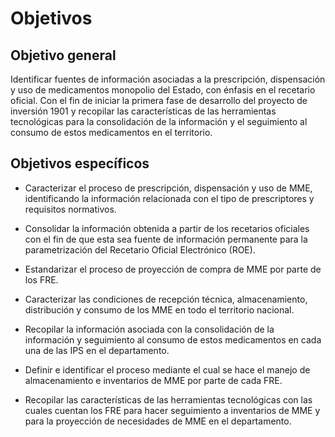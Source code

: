 # Objetivos

## Objetivo general

Identificar fuentes de información asociadas a la prescripción, dispensación y uso de medicamentos monopolio del Estado, con énfasis en el recetario oficial. Con el fin de iniciar la primera fase de desarrollo del proyecto de inversión 1901 y recopilar las características de las herramientas tecnológicas para la consolidación de la información y el seguimiento al consumo de estos medicamentos en el territorio.

## Objetivos específicos

- Caracterizar el proceso de prescripción, dispensación y uso de MME, identificando la información relacionada con el tipo de prescriptores y requisitos normativos.

- Consolidar la información obtenida a partir de los recetarios oficiales con el fin de que esta sea fuente de información permanente para la parametrización del Recetario Oficial Electrónico (ROE).

- Estandarizar el proceso de proyección de compra de MME por parte de los FRE.

- Caracterizar las condiciones de recepción técnica, almacenamiento, distribución y consumo de los MME en todo el territorio nacional.

- Recopilar la información asociada con la consolidación de la información y seguimiento al consumo de estos medicamentos en cada una de las IPS en el departamento.

- Definir e identificar el proceso mediante el cual se hace el manejo de almacenamiento e inventarios de MME por parte de cada FRE.

- Recopilar las características de las herramientas tecnológicas con las cuales cuentan los FRE para hacer seguimiento a inventarios de MME y para la proyección de necesidades de MME en el departamento.
